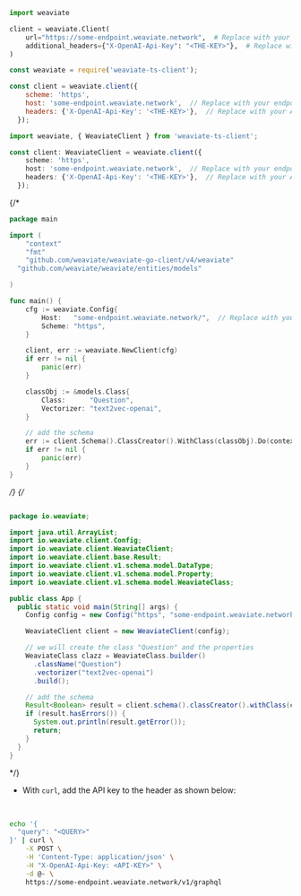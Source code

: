 
<Tabs groupId="languages">
<TabItem value="py" label="Python">

<!--
print("No prep required.")
-->
```python
import weaviate

client = weaviate.Client(
    url="https://some-endpoint.weaviate.network",  # Replace with your endpoint
    additional_headers={"X-OpenAI-Api-Key": "<THE-KEY>"},  # Replace with your API key
)
```
<!--
class_name = "TestClass"
try:
  client.schema.delete_class(class_name)
except:
  pass
class_obj = {
  "class": class_name,
  "vectorizer": "text2vec-openai"
}
client.schema.create_class(class_obj)
response = client.query.aggregate(class_name).with_meta_count().do()
assert response["data"]["Aggregate"][class_name][0]["meta"]["count"] == 0
test_obj = {
  "name": "test property name",
  "body": "test property body",
}
client.data_object.create(
  test_obj, "TestClass"
)
response = client.query.aggregate(class_name).with_meta_count().do()
assert response["data"]["Aggregate"][class_name][0]["meta"]["count"] == 1
-->

</TabItem>

<TabItem value="js" label="JavaScript">

```js
const weaviate = require('weaviate-ts-client');

const client = weaviate.client({
    scheme: 'https',
    host: 'some-endpoint.weaviate.network',  // Replace with your endpoint
    headers: {'X-OpenAI-Api-Key': '<THE-KEY>'},  // Replace with your API key
  });
```

</TabItem>
<TabItem value="ts" label="TypeScript">

```ts
import weaviate, { WeaviateClient } from 'weaviate-ts-client';

const client: WeaviateClient = weaviate.client({
    scheme: 'https',
    host: 'some-endpoint.weaviate.network',  // Replace with your endpoint
    headers: {'X-OpenAI-Api-Key': '<THE-KEY>'},  // Replace with your API key
  });
```

</TabItem>
{/* <TabItem value="go" label="Go">

```go
package main

import (
	"context"
	"fmt"
	"github.com/weaviate/weaviate-go-client/v4/weaviate"
  "github.com/weaviate/weaviate/entities/models"

)

func main() {
    cfg := weaviate.Config{
        Host:   "some-endpoint.weaviate.network/",  // Replace with your endpoint
        Scheme: "https",
    }

    client, err := weaviate.NewClient(cfg)
    if err != nil {
        panic(err)
    }

    classObj := &models.Class{
        Class:      "Question",
        Vectorizer: "text2vec-openai",
    }

    // add the schema
    err := client.Schema().ClassCreator().WithClass(classObj).Do(context.Background())
    if err != nil {
        panic(err)
    }
}
```

</TabItem> */}
{/* <TabItem value="java" label="Java">

```java

package io.weaviate;

import java.util.ArrayList;
import io.weaviate.client.Config;
import io.weaviate.client.WeaviateClient;
import io.weaviate.client.base.Result;
import io.weaviate.client.v1.schema.model.DataType;
import io.weaviate.client.v1.schema.model.Property;
import io.weaviate.client.v1.schema.model.WeaviateClass;

public class App {
  public static void main(String[] args) {
    Config config = new Config("https", "some-endpoint.weaviate.network/");  // Replace with your endpoint

    WeaviateClient client = new WeaviateClient(config);

    // we will create the class "Question" and the properties
    WeaviateClass clazz = WeaviateClass.builder()
      .className("Question")
      .vectorizer("text2vec-openai")
      .build();

    // add the schema
    Result<Boolean> result = client.schema().classCreator().withClass(clazz).run();
    if (result.hasErrors()) {
      System.out.println(result.getError());
      return;
    }
  }
}
```

</TabItem> */}
<TabItem value="curl" label="Curl">

- With `curl`, add the API key to the header as shown below:
<br/>

```bash
echo '{
  "query": "<QUERY>"
}' | curl \
    -X POST \
    -H 'Content-Type: application/json' \
    -H "X-OpenAI-Api-Key: <API-KEY>" \
    -d @- \
    https://some-endpoint.weaviate.network/v1/graphql
```

</TabItem>
</Tabs>
